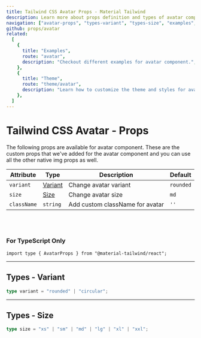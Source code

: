 ```yaml
---
title: Tailwind CSS Avatar Props - Material Tailwind
description: Learn more about props definition and types of avatar component.
navigation: ["avatar-props", "types-variant", "types-size", "examples", "theme"]
github: props/avatar
related:
  [
    {
      title: "Examples",
      route: "avatar",
      description: "Checkout different examples for avatar component.",
    },
    {
      title: "Theme",
      route: "theme/avatar",
      description: "Learn how to customize the theme and styles for avatar component.",
    },
  ]
---
```


# Tailwind CSS Avatar - Props

<span id="avatar-props" className="scroll-mt-48" />
The following props are available for avatar component. These are the custom props
that we've added for the avatar component and you can use all the other
native img props as well.

| Attribute   | Type                      | Description                     | Default              |
| ----------- | ------------------------- | ------------------------------- | -------------------- |
| `variant`   | [Variant](#types-variant) | Change avatar variant           | <Code>rounded</Code> |
| `size`      | [Size](#types-size)       | Change avatar size              | <Code>md</Code>      |
| `className` | <Code>string</Code>       | Add custom className for avatar | `''`                 |

<br />
<br />

### For TypeScript Only

```tsx
import type { AvatarProps } from "@material-tailwind/react";
```

---

## Types - Variant

<span id="types-variant" className="scroll-mt-48" />

```ts
type variant = "rounded" | "circular";
```

---

## Types - Size

<span id="types-size" className="scroll-mt-48" />

```ts
type size = "xs" | "sm" | "md" | "lg" | "xl" | "xxl";
```

<span id="examples" className="scroll-mt-48" />
<span id="theme" className="scroll-mt-48" />

